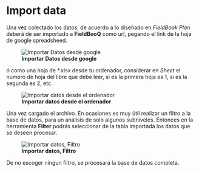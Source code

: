 # Import data

Una vez colectado los datos, de acuerdo a lo diseñado en _FieldBook Plan_ deberá de ser importado a **FieldBooQ** como url, pegando el link de la hoja de google spreadsheed.

![**Importar Datos desde google** ](img/005_fieldbook.png)

ó como una hoja de *.xlsx desde tu ordenador, considerar en _Sheet_ el numero de hoja del libre que debe leer, si es la primera hoja es 1, si es la segunda es 2, etc.

![**Importar datos desde el ordenador**](img/gif/Idata_001.gif)

Una vez cargado el archivo. En ocasiones es muy útil realizar un filtro a la base de datos, para un análisis de solo algunos subniveles. Entonces en la herramienta **Filter** podrás seleccionar de la tabla importada los datos que se deseen procesar.

![**Importar datos, Filtro** ](img/filter.png)

De no escoger ningun filtro, se procesará la base de datos completa.

<!--
```r
<iframe width="560", height="315", src="https://www.youtube.com/watch?v=xSLer7p_Q5Y", frameborder="0", allowfullscreen ></iframe>
```

-->












